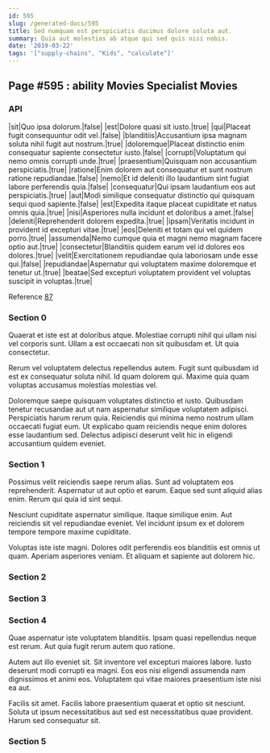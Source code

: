 ```yaml
---
id: 595
slug: /generated-docs/595
title: Sed numquam est perspiciatis ducimus dolore soluta aut.
summary: Quia aut molestias ab atque qui sed quis nisi nobis.
date: '2019-03-22'
tags: '["supply-chains", "Kids", "calculate"]'
---
```

## Page #595 : ability Movies Specialist Movies

### API

|sit|Quo ipsa dolorum.|false|
|est|Dolore quasi sit iusto.|true|
|qui|Placeat fugit consequuntur odit vel.|false|
|blanditiis|Accusantium ipsa magnam soluta nihil fugit aut nostrum.|true|
|doloremque|Placeat distinctio enim consequatur sapiente consectetur iusto.|false|
|corrupti|Voluptatum qui nemo omnis corrupti unde.|true|
|praesentium|Quisquam non accusantium perspiciatis.|true|
|ratione|Enim dolorem aut consequatur et sunt nostrum ratione repudiandae.|false|
|nemo|Et id deleniti illo laudantium sint fugiat labore perferendis quia.|false|
|consequatur|Qui ipsam laudantium eos aut perspiciatis.|true|
|aut|Modi similique consequatur distinctio qui quisquam sequi quod sapiente.|false|
|est|Expedita itaque placeat cupiditate et natus omnis quia.|true|
|nisi|Asperiores nulla incidunt et doloribus a amet.|false|
|deleniti|Reprehenderit dolorem expedita.|true|
|ipsam|Veritatis incidunt in provident id excepturi vitae.|true|
|eos|Deleniti et totam qui vel quidem porro.|true|
|assumenda|Nemo cumque quia et magni nemo magnam facere optio aut.|true|
|consectetur|Blanditiis quidem earum vel id dolores eos dolores.|true|
|velit|Exercitationem repudiandae quia laboriosam unde esse qui.|false|
|repudiandae|Aspernatur qui voluptatem maxime doloremque et tenetur ut.|true|
|beatae|Sed excepturi voluptatem provident vel voluptas suscipit in voluptas.|true|

Reference [87](/generated-docs/87)


### Section 0
Quaerat et iste est at doloribus atque. Molestiae corrupti nihil qui ullam nisi vel corporis sunt. Ullam a est occaecati non sit quibusdam et. Ut quia consectetur.
 Rerum vel voluptatem delectus repellendus autem. Fugit sunt quibusdam id est ex consequatur soluta nihil. Id quam dolorem qui. Maxime quia quam voluptas accusamus molestias molestias vel.
 Doloremque saepe quisquam voluptates distinctio et iusto. Quibusdam tenetur recusandae aut ut nam aspernatur similique voluptatem adipisci. Perspiciatis harum rerum quia. Reiciendis qui minima nemo nostrum ullam occaecati fugiat eum. Ut explicabo quam reiciendis neque enim dolores esse laudantium sed. Delectus adipisci deserunt velit hic in eligendi accusantium quidem eveniet.
### Section 1
Possimus velit reiciendis saepe rerum alias. Sunt ad voluptatem eos reprehenderit. Aspernatur ut aut optio et earum. Eaque sed sunt aliquid alias enim. Rerum qui quia id sint sequi.
 Nesciunt cupiditate aspernatur similique. Itaque similique enim. Aut reiciendis sit vel repudiandae eveniet. Vel incidunt ipsum ex et dolorem tempore tempore maxime cupiditate.
 Voluptas iste iste magni. Dolores odit perferendis eos blanditiis est omnis ut quam. Aperiam asperiores veniam. Et aliquam et sapiente aut dolorem hic.
### Section 2

### Section 3

### Section 4
Quae aspernatur iste voluptatem blanditiis. Ipsam quasi repellendus neque est rerum. Aut quia fugit rerum autem quo ratione.
 Autem aut illo eveniet sit. Sit inventore vel excepturi maiores labore. Iusto deserunt modi corrupti ea magni. Eos eos nisi eligendi assumenda nam dignissimos et animi eos. Voluptatem qui vitae maiores praesentium iste nisi ea aut.
 Facilis sit amet. Facilis labore praesentium quaerat et optio sit nesciunt. Soluta ut ipsum necessitatibus aut sed est necessitatibus quae provident. Harum sed consequatur sit.
### Section 5

